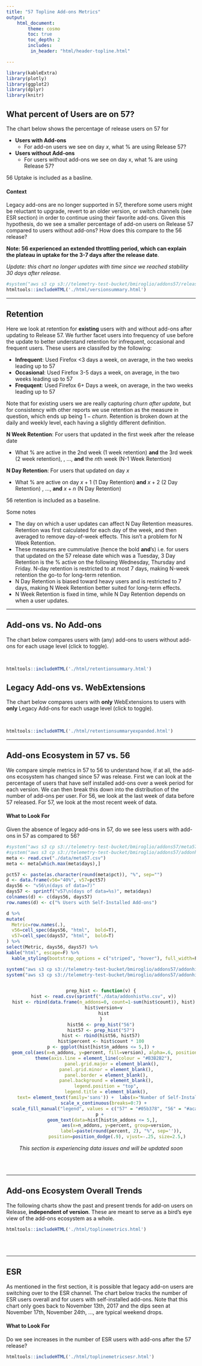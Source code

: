 ```yaml
---
title: "57 Topline Add-ons Metrics"
output:
    html_document:
        theme: cosmo
        toc: true
        toc_depth: 2
        includes:
         in_header: "html/header-topline.html"

---
```



<style>
h1.title {
 margin-top: 50px;
}

div#TOC {
margin-top: 20px;
}
</style>


```r
library(kableExtra)
library(plotly)
library(ggplot2)
library(dplyr)
library(knitr)
```




## What percent of Users are on 57?

The chart below shows the percentage of release users on 57 for

* **Users with Add-ons**
    + For add-on users we see on day $x$, what % are using Release 57?
* **Users without Add-ons**
    + For users without add-ons we see on day x, what % are using Release 57?
    
56 Uptake is included as a basline.

#### Context

Legacy add-ons are no longer supported in 57, therefore some users might be reluctant to upgrade, revert to an older version, or switch channels (see ESR section) in order to continue using their favorite add-ons. Given this hypothesis, do we see a smaller percentage of add-on users on Release 57 compared to users without add-ons? How does this compare to the 56 release?

**Note: 56 experienced an extended throttling period, which can explain the plateau in uptake for the 3-7 days after the release date**.

*Update: this chart no longer updates with time since we reached stability 30 days after release.*



```r
#system("aws s3 cp s3://telemetry-test-bucket/bmiroglio/addons57/release_version_pcts.json ./data/")
htmltools::includeHTML('./html/versionsummary.html')
```


----



## Retention



Here we look at retention for **existing** users with and without add-ons after updating to Release 57. We further facet users into frequency of use before the update to better understand retention for infrequent, occasional and frequent users. These users are classifed by the following:

* **Infrequent**: Used Firefox <3 days a week, on average, in the two weeks leading up to 57
* **Occasional**: Used Firefox 3-5 days a week, on average, in the two weeks leading up to 57
* **Frequqent**: Used Firefox 6+ Days a week, on average, in the two weeks leading up to 57

Note that for existing users we are really capturing *churn after update*, but for consistency with other reports we use retention as the measure in question, which ends up being $1 - churn$. Retention is broken down at the daily and weekly level, each having a slightly different definition.

**N Week Retention**: For users that updated in the first week after the release date

  * What % are active in the 2nd week (1 week retention) **and** the 3rd week (2 week retention), , $\dots$, **and** the $n$th week (N-1 Week Retention)

  
**N Day Retention**: For users that updated on day $x$

  * What % are active on day $x+1$ (1 Day Retention) **and** $x+2$ (2 Day Retention) , $\dots$, **and** $x+n$ (N Day Retention)
  
56 retention is included as a baseline.

Some notes

  * The day on which a user updates can affect N Day Retention measures. Retention was first calculated for each day of the week, and then averaged to remove day-of-week effects. This isn't a problem for N Week Retention.
  * These measures are cummulative (hence the bold **and**'s) i.e. for users that updated on the 57 release date which was a Tuesday, 3 Day Retention is the % active on the following Wednesday, Thursday and Friday. N-day retention is restricted to at most 7 days, making N-week retention the go-to for long-term retention. 
  * N Day Retention is biased toward heavy users and is restricted to 7 days, making N Week Retention better suited for long-term effects. 
  * N Week Retention is fixed in time, while N Day Retention depends on when a user updates. 

---

## Add-ons vs. No Add-ons


The chart below compares users with (any) add-ons to users without add-ons for each usage level (click to toggle). 

<br>

```r
htmltools::includeHTML('./html/retentionsummary.html')
```


## Legacy Add-ons vs. WebExtensions

The chart below compares users with **only** WebExtensions to users with **only** Legacy Add-ons for each usage level (click to toggle).

<br>

```r
htmltools::includeHTML('./html/retentionsummaryexpanded.html')
```






---


## Add-ons Ecosystem in 57 vs. 56

We compare simple metrics in 57 to 56 to understand how, if at all, the add-ons ecosystem has changed since 57 was release. First we can look at the percentage of users that have self installed add-ons over a week period for each version. We can then break this down into the distribution of the number of add-ons per user. For 56, we look at the last week of data before 57 released. For 57, we look at the most recent week of data.


#### What to Look For

Given the absence of legacy add-ons in 57, do we see less users with add-ons in 57 as compared to 56?


```r
#system("aws s3 cp s3://telemetry-test-bucket/bmiroglio/addons57/meta57.csv ./data/")
#system("aws s3 cp s3://telemetry-test-bucket/bmiroglio/addons57/addonhist57.csv ./data/")
meta <- read.csv("./data/meta57.csv")
meta <- meta[which.max(meta$days),]

pct57 <- paste(as.character(round(meta$pct)), "%", sep="")
d <- data.frame(v56="40%", v57=pct57)
days56 <- "v56\n(days of data=7)"
days57 <- sprintf("v57\n(days of data=%s)", meta$days)
colnames(d) <- c(days56, days57)
row.names(d) <- c("% Users with Self-Installed Add-ons")

d %>%
mutate(
  Metric=row.names(.),
  v56=cell_spec(days56, "html",  bold=T),
  v57=cell_spec(days57, "html",  bold=T)
) %>%
select(Metric, days56, days57) %>%
kable("html", escape=F) %>%
  kable_styling(bootstrap_options = c("striped", "hover"), full_width=F, font_size=25)
```



<center>


```r
system("aws s3 cp s3://telemetry-test-bucket/bmiroglio/addons57/addonhist57.csv ./data/")
system("aws s3 cp s3://telemetry-test-bucket/bmiroglio/addons57/addonhist56.csv ./data")


prep_hist <- function(v) {
  hist <- read.csv(sprintf("./data/addonhist%s.csv", v))
  hist <- rbind(data.frame(n_addons=0, count=1-sum(hist$count)), hist)
  hist$version=v
  hist
}
hist56 <- prep_hist("56")
hist57 <- prep_hist("57")
hist <- rbind(hist56, hist57)
hist$percent <- hist$count * 100
p <- ggplot(hist[hist$n_addons <= 5,]) +
  geom_col(aes(x=n_addons, y=percent, fill=version), alpha=.6, position="dodge") +
  theme(axis.line = element_line(colour = "#B3B2B2"),
        panel.grid.major = element_blank(),
    panel.grid.minor = element_blank(),
    panel.border = element_blank(),
    panel.background = element_blank(),
    legend.position = "top",
    legend.title = element_blank(),
    text= element_text(family='sans')) +  labs(x="Number of Self-Installed Add-ons (X)", y="% Users", title=" % Users with X Self-Installed Add-ons") +
  scale_x_continuous(breaks=0:7) +
  scale_fill_manual("legend", values = c("57" = "#05b378", "56" = "#acabab")) 
p + 
  geom_text(data=hist[hist$n_addons <= 5,], 
            aes(x=n_addons, y=percent, group=version,
                label=paste(round(percent, 2), "%", sep='')), 
            position=position_dodge(.9), vjust=-.25, size=2.5,)
```


*This section is experiencing data issues and will be updated soon*
</center>

<div> 

<br>
<br>

----


## Add-ons Ecosystem Overall Trends

The following charts show the past and present trends for add-on users on Release, **independent of version**. These are meant to serve as a bird's eye view of the add-ons ecosystem as a whole.

```r
htmltools::includeHTML('./html/toplinemetrics.html')
```


<br>
<br>

---





## ESR

As mentioned in the first section, it is possible that legacy add-on users are switching over to the ESR channel. The chart below tracks the number of ESR users overall and for users with self-installed add-ons. Note that this chart only goes back to November 13th, 2017 and the dips seen at November 17th, November 24th, ..., are typical weekend drops. 

#### What to Look For

Do we see increases in the number of ESR users with add-ons after the 57 release?

```r
htmltools::includeHTML('./html/toplinemetricsesr.html')
```













